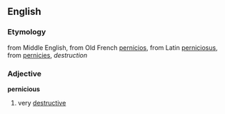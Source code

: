==English==
===Etymology===
from Middle English, from Old French [[pernicios]], from Latin [[perniciosus]], from [[pernicies]], ''destruction''

===Adjective===
'''pernicious'''

#very [[destructive]]